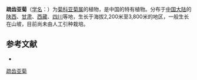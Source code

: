 {{Speciesbox
| name = 疏齿亚菊
| status = 
| status_system = 
| image =
| genus = Ajania
| species = remotipinna
| authority = (Hand.-Mazz.) Ling et Shih
}}

'''疏齿亚菊'''（[[学名|学名]]：{{lang|la|''Ajania remotipinna''}}）为[[菊科|菊科]][[亚菊属|亚菊属]]的植物，是中国的特有植物。分布于[[中国大陆|中国大陆]]的[[陕西|陕西]]、[[甘肃|甘肃]]、[[西藏|西藏]]、[[四川|四川]]等地，生长于海拔2,200米至3,800米的地区，一般生长在山坡，目前尚未由人工引种栽培。

== 参考文献 ==
<div class="references-small">
* {{cite web| url =http://www.bioinfo.cn/db05/KmzwSpecies.php?action=view&id=3770| title =疏齿亚菊| work =《中国高等植物数据库全库》| publisher =中国科学院微生物研究所| author =昆明植物研究所| accessdate =2009-02-25| deadurl =yes| archiveurl =https://web.archive.org/web/20160305074037/http://www.bioinfo.cn/db05/KmzwSpecies.php?action=view&id=3770| archivedate =2016-03-05}}
</div>
{{Taxonbar|from=Q15230766}}

[[Category:亚菊属|疏齿亚菊]]


{{植物小作品}}